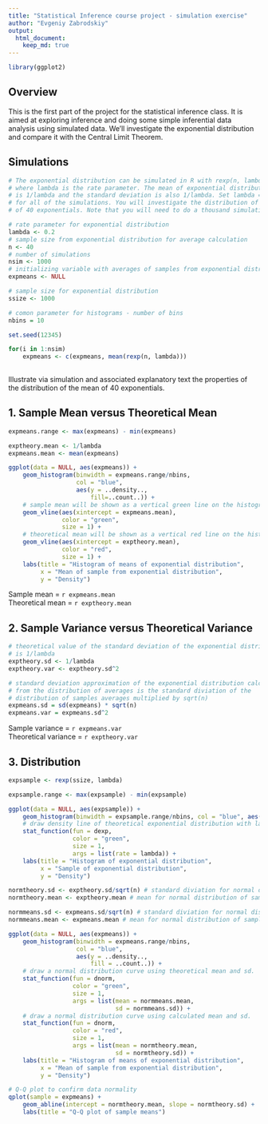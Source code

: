 ```yaml
---
title: "Statistical Inference course project - simulation exercise"
author: "Evgeniy Zabrodskiy"
output: 
  html_document:
    keep_md: true
---
```


```r
library(ggplot2)
```

## Overview
This is the first part of the project for the statistical inference class. It is aimed at exploring inference and doing some simple inferential data analysis using simulated data. We'll investigate the exponential distribution and compare it with the Central Limit Theorem.

## Simulations 
```r
# The exponential distribution can be simulated in R with rexp(n, lambda) 
# where lambda is the rate parameter. The mean of exponential distribution 
# is 1/lambda and the standard deviation is also 1/lambda. Set lambda = 0.2 
# for all of the simulations. You will investigate the distribution of averages 
# of 40 exponentials. Note that you will need to do a thousand simulations.

# rate parameter for exponential distribution
lambda <- 0.2
# sample size from exponential distribution for average calculation
n <- 40
# number of simulations
nsim <- 1000
# initializing variable with averages of samples from exponential distribution
expmeans <- NULL

# sample size for exponential distribution
ssize <- 1000

# comon parameter for histograms - number of bins
nbins = 10

set.seed(12345)

for(i in 1:nsim) 
    expmeans <- c(expmeans, mean(rexp(n, lambda)))
    
```

Illustrate via simulation and associated explanatory text the properties of the distribution of the mean of 40 exponentials.

## 1. Sample Mean versus Theoretical Mean
```r
expmeans.range <- max(expmeans) - min(expmeans)

exptheory.mean <- 1/lambda
expmeans.mean <- mean(expmeans)

ggplot(data = NULL, aes(expmeans)) + 
    geom_histogram(binwidth = expmeans.range/nbins, 
                   col = "blue", 
                   aes(y = ..density.., 
                       fill=..count..)) + 
    # sample mean will be shown as a vertical green line on the histogram.
    geom_vline(aes(xintercept = expmeans.mean), 
               color = "green", 
               size = 1) +
    # theoretical mean will be shown as a vertical red line on the histogram.
    geom_vline(aes(xintercept = exptheory.mean), 
               color = "red", 
               size = 1) +
    labs(title = "Histogram of means of exponential distribution", 
         x = "Mean of sample from exponential distribution", 
         y = "Density")
```

Sample mean = `r expmeans.mean`  
Theoretical mean = `r exptheory.mean`  

## 2. Sample Variance versus Theoretical Variance

```r
# theoretical value of the standard deviation of the exponential distribution 
# is 1/lambda
exptheory.sd <- 1/lambda
exptheory.var <- exptheory.sd^2

# standard deviation approximation of the exponential distribution calculated 
# from the distribution of averages is the standard diviation of the
# distribution of samples averages multiplied by sqrt(n)
expmeans.sd = sd(expmeans) * sqrt(n)
expmeans.var = expmeans.sd^2
```

Sample variance = `r expmeans.var`  
Theoretical variance = `r exptheory.var`  

## 3. Distribution

```r
expsample <- rexp(ssize, lambda)

expsample.range <- max(expsample) - min(expsample)

ggplot(data = NULL, aes(expsample)) + 
    geom_histogram(binwidth = expsample.range/nbins, col = "blue", aes(y = ..density.., fill=..count..)) + 
    # draw density line of theoretical exponential distribution with lambda
    stat_function(fun = dexp, 
                  color = "green", 
                  size = 1, 
                  args = list(rate = lambda)) +
    labs(title = "Histogram of exponential distribution", 
         x = "Sample of exponential distribution", 
         y = "Density")

normtheory.sd <- exptheory.sd/sqrt(n) # standard diviation for normal distribution of sample means 
normtheory.mean <- exptheory.mean # mean for normal distribution of sample means

normmeans.sd <- expmeans.sd/sqrt(n) # standard diviation for normal distribution of sample means 
normmeans.mean <- expmeans.mean # mean for normal distribution of sample means

ggplot(data = NULL, aes(expmeans)) + 
    geom_histogram(binwidth = expmeans.range/nbins, 
                   col = "blue", 
                   aes(y = ..density.., 
                       fill = ..count..)) + 
    # draw a normal distribution curve using theoretical mean and sd.
    stat_function(fun = dnorm, 
                  color = "green", 
                  size = 1, 
                  args = list(mean = normmeans.mean, 
                              sd = normmeans.sd)) +
    # draw a normal distribution curve using calculated mean and sd.
    stat_function(fun = dnorm, 
                  color = "red", 
                  size = 1, 
                  args = list(mean = normtheory.mean, 
                              sd = normtheory.sd)) +
    labs(title = "Histogram of means of exponential distribution", 
         x = "Mean of sample from exponential distribution", 
         y = "Density")

# Q-Q plot to confirm data normality
qplot(sample = expmeans) + 
    geom_abline(intercept = normtheory.mean, slope = normtheory.sd) + 
    labs(title = "Q-Q plot of sample means")

```

